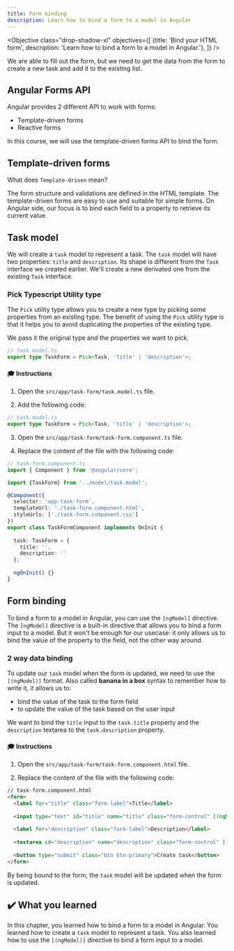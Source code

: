 ```yaml
---
title: Form binding
description: Learn how to bind a form to a model in Angular
---
```



<Objective class="drop-shadow-xl" objectives={[
{title: 'Bind your HTML form', description: 'Learn how to bind a form to a model in Angular.'},
]} />

We are able to fill out the form, but we need to get the data from the form to create a new task and add it to the existing list.

## Angular Forms API

Angular provides 2 different API to work with forms:

- Template-driven forms
- Reactive forms

In this course, we will use the template-driven forms API to bind the form.

## Template-driven forms

What does `Template-driven` mean?

The form structure and validations are defined in the HTML template. The template-driven forms are easy to use and suitable for simple forms.
On Angular side, our focus is to bind each field to a property to retrieve its current value.

## Task model

We will create a `task` model to represent a task. The `task` model will have two properties: `title` and `description`.
Its shape is different from the `Task` interface we created earlier. We'll create a new derivated one from the existing `Task` interface.

### Pick Typescript Utility type

The `Pick` utility type allows you to create a new type by picking some properties from an existing type.
The benefit of using the `Pick` utility type is that it helps you to avoid duplicating the properties of the existing type.

We pass it the original type and the properties we want to pick.

```ts
// task.model.ts
export type TaskForm = Pick<Task, 'title' | 'description'>;

```

#### 🎓 Instructions

1. Open the `src/app/task-form/task.model.ts` file.

2. Add the following code:

```typescript
// task.model.ts
export type TaskForm = Pick<Task, 'title' | 'description'>;
```

3. Open the `src/app/task-form/task-form.component.ts` file.

4. Replace the content of the file with the following code:

```typescript ins={"Import the new TaskForm type": 3-4} ins={"Add the task model with empty values": 12-16}
// task-form.component.ts
import { Component } from '@angular/core';

import {TaskForm} from '../model/task.model';

@Component({
  selector: 'app-task-form',
  templateUrl: './task-form.component.html',
  styleUrls: ['./task-form.component.css']
})
export class TaskFormComponent implements OnInit {
    
  task: TaskForm = {
    title: '',
    description: ''
  };
    
  ngOnInit() {}  
}
```

## Form binding

To bind a form to a model in Angular, you can use the `[ngModel]` directive.
The `[ngModel]` directive is a built-in directive that allows you to bind a form input to a model.
But it won't be enough for our usecase: it only allows us to bind the value of the property to the field, not the other way around.

### 2 way data binding

To update our `task` model when the form is updated, we need to use the `[(ngModel)]` format.
Also called **banana in a box** syntax to remember how to write it, it allows us to:

- bind the value of the task to the form field
- to update the value of the task based on the user input

We want to bind the `title` input to the `task.title` property and the `description` textarea to the `task.description` property.

#### 🎓 Instructions

1. Open the `src/app/task-form/task-form.component.html` file.

2. Replace the content of the file with the following code:

```html ins={"Bind the title with the ngModel directive": 4-5} ins="[(ngModel)]="task.title"" ins={"Bind the description with the ngModel directive": 8-9} ins="[(ngModel)]="task.description""
// task-form.component.html
<form>
  <label for="title" class="form-label">Title</label>
    
  <input type="text" id="title" name="title" class="form-control" [(ngModel)]="task.title">
    
  <label for="description" class="form-label">Description</label>
    
  <textarea id="description" name="description" class="form-control" [(ngModel)]="task.description"></textarea>
  
  <button type="submit" class="btn btn-primary">Create task</button>
</form>
```

By being bound to the form, the `task` model will be updated when the form is updated.

## ✔️ What you learned

In this chapter, you learned how to bind a form to a model in Angular. You learned how to create a `task` model to represent a task. You also learned how to use the `[(ngModel)]` directive to bind a form input to a model.
